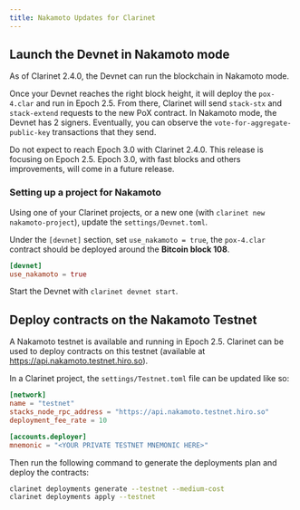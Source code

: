 ```yaml
---
title: Nakamoto Updates for Clarinet
---
```


## Launch the Devnet in Nakamoto mode

As of Clarinet 2.4.0, the Devnet can run the blockchain in Nakamoto mode.

Once your Devnet reaches the right block height, it will deploy the `pox-4.clar` and run in
Epoch 2.5.
From there, Clarinet will send `stack-stx` and `stack-extend` requests to the new PoX contract.
In Nakamoto mode, the Devnet has 2 signers. Eventually, you can observe the
`vote-for-aggregate-public-key` transactions that they send.

Do not expect to reach Epoch 3.0 with Clarinet 2.4.0. This release is focusing on Epoch 2.5.
Epoch 3.0, with fast blocks and others improvements, will come in a future release.

### Setting up a project for Nakamoto

Using one of your Clarinet projects, or a new one (with `clarinet new nakamoto-project`), update the
`settings/Devnet.toml`.

Under the `[devnet]` section, set `use_nakamoto = true`, the `pox-4.clar` contract should be
deployed around the **Bitcoin block 108**.

```toml
[devnet]
use_nakamoto = true
```

Start the Devnet with `clarinet devnet start`.

## Deploy contracts on the Nakamoto Testnet

A Nakamoto testnet is available and running in Epoch 2.5. Clarinet can be used to deploy contracts
on this testnet (available at https://api.nakamoto.testnet.hiro.so).

In a Clarinet project, the `settings/Testnet.toml` file can be updated like so:

```toml
[network]
name = "testnet"
stacks_node_rpc_address = "https://api.nakamoto.testnet.hiro.so"
deployment_fee_rate = 10

[accounts.deployer]
mnemonic = "<YOUR PRIVATE TESTNET MNEMONIC HERE>"
```

Then run the following command to generate the deployments plan and deploy the contracts:

```sh
clarinet deployments generate --testnet --medium-cost
clarinet deployments apply --testnet
```
